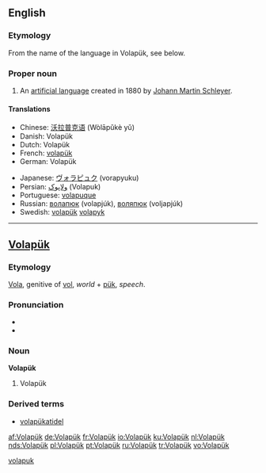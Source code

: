 {{interwiktionary|code=vo}}
==English==
{{wikipedia}}

===Etymology===

From the name of the language in Volapük, see below.

===Proper noun===
{{en-proper noun}}

# An [[artificial language]] created in 1880 by [[w:Johann Martin Schleyer|Johann Martin Schleyer]].

====Translations====
{{top}}
*Chinese: [[沃拉普克语]] (Wòlāpǔkè yǔ)
*Danish: Volapük
*Dutch: Volapük
*French: [[volapük]]
*German: Volapük {{n}}
{{mid}}
*Japanese: [[ヴォラピュク]] (vorapyuku)
*Persian: [[ولاپوک]] (Volapuk)
*Portuguese: [[volapuque]]
*Russian: [[волапюк]] (volapjúk), [[воляпюк]] (voljapjúk)
*Swedish: [[volapük]] [[volapyk]]
{{bottom}}

----

==[[Volapük]]==

===Etymology===
[[vola|Vola]], genitive of [[vol#Volapük|vol]], ''world'' + [[pük]], ''speech''.

===Pronunciation===
*{{IPA|/ˈvolapyk/}}
*{{SAMPA|/"volapyk/}}

===Noun===
'''Volapük'''

# Volapük

===Derived terms===
*[[volapükatidel]]

[[Category:Volapük nouns|volapuk]]

[[af:Volapük]]
[[de:Volapük]]
[[fr:Volapük]]
[[io:Volapük]]
[[ku:Volapük]]
[[nl:Volapük]]
[[nds:Volapük]]
[[pl:Volapük]]
[[pt:Volapük]]
[[ru:Volapük]]
[[tr:Volapük]]
[[vo:Volapük]]